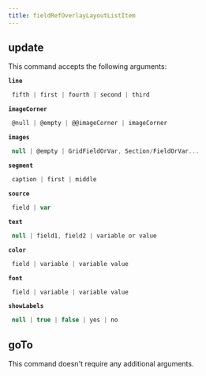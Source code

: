 ```yaml
---
title: fieldRefOverlayLayoutListItem
---
```


## update

This command accepts the following arguments:

**`line`**
```js filename="type"
 fifth | first | fourth | second | third
```
**`imageCorner`**
```js filename="type"
 @null | @empty | @@imageCorner | imageCorner
```
**`images`**
```js filename="type"
 null | @empty | GridFieldOrVar, Section/FieldOrVar...
```
**`segment`**
```js filename="type"
 caption | first | middle
```
**`source`**
```js filename="type"
 field | var
```
**`text`**
```js filename="type"
 null | field1, field2 | variable or value
```
**`color`**
```js filename="type"
 field | variable | variable value
```
**`font`**
```js filename="type"
 field | variable | variable value
```
**`showLabels`**
```js filename="type"
 null | true | false | yes | no
```

## goTo


This command doesn't require any additional arguments.


